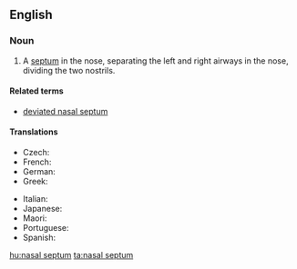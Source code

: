 ==English==
{{wikipedia}}
===Noun===
{{en-noun|head=[[nasal]] [[septum]]|nasal septa|nasal septums}}

# {{context|anatomy|lang=en}} A [[septum]] in the nose, separating the left and right airways in the nose, dividing the two nostrils.

====Related terms====
* [[deviated nasal septum]]

====Translations====
{{trans-top|septum in the nose}}
* Czech: {{t-|cs|nosní přepážka|f}}
* French: {{t+|fr|cloison|f}}
* German: {{t-|de|Nasenscheidewand|f}}
* Greek: {{t-|el|ρινικό διάφραγμα|n|tr=rinikó diáfragma|sc=Grek}}
{{trans-mid}}
* Italian: {{t-|it|setto|m}}
* Japanese: {{t-|ja|鼻中隔|tr=bichūkaku|sc=Jpan}}
* Maori: {{t-|mi|taunga}}
* Portuguese: {{t-|pt|septo nasal|m}}
* Spanish: {{t+|es|tabique nasal|m}}
{{trans-bottom}}

[[hu:nasal septum]]
[[ta:nasal septum]]